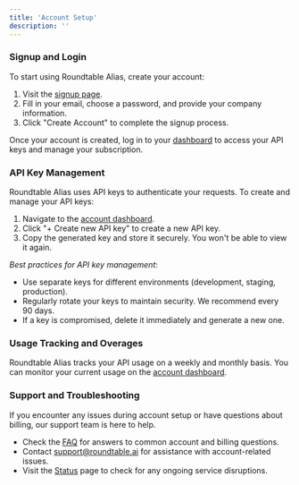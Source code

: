 ```yaml
---
title: 'Account Setup'
description: ''
---
```


### Signup and Login

To start using Roundtable Alias, create your account:

1. Visit the [signup page](https://app.roundtable.ai/sign-up).
2. Fill in your email, choose a password, and provide your company information.
3. Click "Create Account" to complete the signup process.

Once your account is created, log in to your [dashboard](https://app.roundtable.ai/dashboard) to access your API keys and manage your subscription.

### API Key Management

Roundtable Alias uses API keys to authenticate your requests. To create and manage your API keys:

1. Navigate to the [account dashboard](https://app.roundtable.ai/account).
2. Click "+ Create new API key" to create a new API key.
3. Copy the generated key and store it securely. You won't be able to view it again.

*Best practices for API key management*:

- Use separate keys for different environments (development, staging, production).
- Regularly rotate your keys to maintain security. We recommend every 90 days.
- If a key is compromised, delete it immediately and generate a new one.

### Usage Tracking and Overages

Roundtable Alias tracks your API usage on a weekly and monthly basis. You can monitor your current usage on the [account dashboard](https://app.roundtable.ai/account).

### Support and Troubleshooting

If you encounter any issues during account setup or have questions about billing, our support team is here to help.

- Check the [FAQ](faq) for answers to common account and billing questions.
- Contact support@roundtable.ai for assistance with account-related issues.
- Visit the [Status](https://status.roundtable.ai) page to check for any ongoing service disruptions.